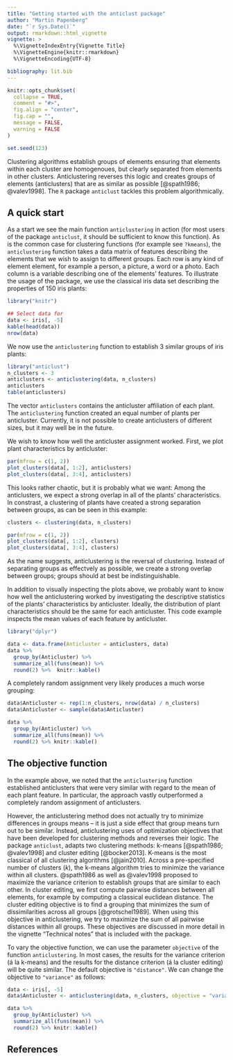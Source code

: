 ```yaml
---
title: "Getting started with the anticlust package"
author: "Martin Papenberg"
date: "`r Sys.Date()`"
output: rmarkdown::html_vignette
vignette: >
  %\VignetteIndexEntry{Vignette Title}
  %\VignetteEngine{knitr::rmarkdown}
  %\VignetteEncoding{UTF-8}

bibliography: lit.bib
---
```


```r
knitr::opts_chunk$set(
  collapse = TRUE,
  comment = "#>",
  fig.align = "center",
  fig.cap = "",
  message = FALSE,
  warning = FALSE
)

set.seed(123)
```

Clustering algorithms establish groups of elements ensuring that
elements within each cluster are homogenoues, but clearly separated from
elements in  other clusters. Anticlustering reverses this logic and
creates groups of elements (anticlusters) that are as similar as
possible [@spath1986; @valev1998]. The `R` package `anticlust` tackles
this problem algorithmically.

## A quick start

As a start we see the main function `anticlustering` in action (for most
users of the package `anticlust`, it should be sufficient to know this
function). As is the common case for clustering functions (for example
see `?kmeans`), the `anticlustering` function takes a data matrix of
features describing the elements that we wish to assign to different
groups. Each row is any kind of element element, for example a person, a
picture, a word or a photo. Each column is a variable describing one of
the  elements' features. To illustrate the usage of the package, we use
the classical iris data set describing the properties of 150 iris plants:

```r
library("knitr")

## Select data for
data <- iris[, -5]
kable(head(data))
nrow(data)
```

We now use the `anticlustering` function to establish 3 similar groups
of iris plants:

```r
library("anticlust")
n_clusters <- 3
anticlusters <- anticlustering(data, n_clusters)
anticlusters
table(anticlusters)
```

The vector `anticlusters` contains the anticluster affiliation of each
plant. The `anticlustering` function created an equal number of plants
per anticluster. Currently, it is not possible to create anticlusters
of different sizes, but it may well be in the future.

We wish to know how well the anticluster assignment worked. First, we
plot plant characteristics by anticluster:

```r
par(mfrow = c(1, 2))
plot_clusters(data[, 1:2], anticlusters)
plot_clusters(data[, 3:4], anticlusters)
```

This looks rather chaotic, but it is probably what we want: Among the
anticlusters, we expect a strong overlap in all of the plants'
characteristics. In constrast, a clustering of plants have created a
strong separation between groups, as can be seen in this example:

```r
clusters <- clustering(data, n_clusters)

par(mfrow = c(1, 2))
plot_clusters(data[, 1:2], clusters)
plot_clusters(data[, 3:4], clusters)
```

As the name suggests, anticlustering is the reversal of clustering.
Instead of separating groups as effectvely as possible, we create a
strong overlap between groups; groups should at best be
indistinguishable.

In addition to visually inspecting the plots above, we probably want to
know how well the anticlustering worked by investigating the descriptive
statistics of the plants' characteristics by anticluster. Ideally, the
distribution of plant characteristics should be the same for each
anticluster. This code example inspects the mean values of each feature
by anticluster.

```r
library("dplyr")

data <- data.frame(Anticluster = anticlusters, data)
data %>%
  group_by(Anticluster) %>%
  summarize_all(funs(mean)) %>%
  round(2) %>%  knitr::kable()
```

A completely random assignment very likely produces a much worse
grouping:

```r
data$Anticluster <- rep(1:n_clusters, nrow(data) / n_clusters)
data$Anticluster <- sample(data$Anticluster)

data %>%
  group_by(Anticluster) %>%
  summarize_all(funs(mean)) %>%
  round(2) %>% knitr::kable()
```

## The objective function

In the example above, we noted that the `anticlustering` function
established anticlusters that were very similar with regard to the mean
of each plant feature. In particular, the approach vastly outperformed a
completely random assignment of anticlusters.

However, the anticlustering method does not actually try to minimize
differences in groups means -- it is just a side effect that group means
turn out to be similar. Instead, anticlustering uses of optimization
objectives that have been developed for clustering methods and reverses
their logic. The package `anticlust`, adapts two clustering methods:
k-means [@spath1986; @valev1998] and cluster editing [@bocker2013].
K-means is the most classical of all clustering algorithms [@jain2010].
Across a pre-specified number of clusters (*k*), the k-means algorithm
tries to minimize the variance within all clusters. @spath1986 as well
as @valev1998 proposed to maximize the variance criterion to establish
groups that are similar to each other. In cluster editing, we first
compute pairwise distances between all elements, for example by
computing a classical euclidean distance. The cluster editing objective
is to find a grouping that minimizes the sum of dissimilarities across
all groups [@grotschel1989]. When using this objective in
anticlustering, we try to maximize the sum of all pairwise distances
within all groups. These objectives are discussed in more detail in the
vignette "Technical notes" that is included with the package.

To vary the objective function, we can use the parameter `objective` of
the function `anticlustering`. In most cases, the results for the
variance criterion (á la k-means) and the results for the distance
criterion (á la cluster editing) will be quite similar. The default
objective is `"distance"`. We can change the objective to `"variance"`
as follows:

```r
data <- iris[, -5]
data$Anticluster <- anticlustering(data, n_clusters, objective = "variance")

data %>%
  group_by(Anticluster) %>%
  summarize_all(funs(mean)) %>%
  round(2) %>% knitr::kable()
```

## References
